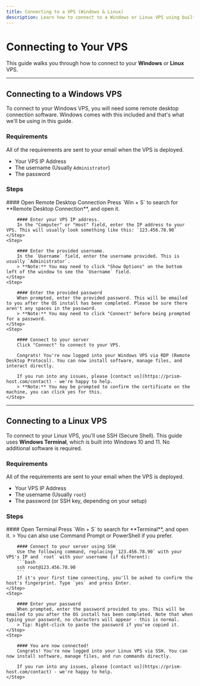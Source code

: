 ```yaml
---
title: Connecting to a VPS (Windows & Linux)
description: Learn how to connect to a Windows or Linux VPS using built-in tools like Remote Desktop and Windows Terminal.
---
```




# Connecting to Your VPS

This guide walks you through how to connect to your **Windows** or **Linux** VPS.

---

## Connecting to a Windows VPS

To connect to your Windows VPS, you will need some remote desktop connection software. Windows comes with this included and that's what we'll be using in this guide.

### Requirements
All of the requirements are sent to your email when the VPS is deployed.

- Your VPS IP Address
- The username (Usually `Administrator`)
- The password

### Steps

<Steps>
    <Step>
        #### Open Remote Desktop Connection
        Press `Win + S` to search for **Remote Desktop Connection**, and open it.
    </Step>
    <Step>

        #### Enter your VPS IP address.
        In the "Computer" or "Host" field, enter the IP address to your VPS. This will usually look something like this: `123.456.78.90`
    </Step>
    <Step>

        #### Enter the provided username.
        In the `Username` field, enter the username provided. This is usually `Administrator`.
        > **Note:** You may need to click "Show Options" on the bottom left of the window to see the `Username` field.
    </Step>
    <Step>

        #### Enter the provided password
        When prompted, enter the provided password. This will be emailed to you after the OS install has been completed. Please be sure there aren't any spaces in the password.
        > **Note:** You may need to click "Connect" before being prompted for a password.
    </Step>
    <Step>

        #### Connect to your server
        Click "Connect" to connect to your VPS.

        Congrats! You're now logged into your Windows VPS via RDP (Remote Desktop Protocol). You can now install software, manage files, and interact directly.

        If you run into any issues, please [contact us](https://prism-host.com/contact) - we're happy to help.
        > **Note:** You may be prompted to confirm the certificate on the machine, you can click yes for this.
    </Step>
</Steps>

---

## Connecting to a Linux VPS

To connect to your Linux VPS, you'll use SSH (Secure Shell). This guide uses **Windows Terminal**, which is built into Windows 10 and 11. No additional software is required.

### Requirements
All of the requirements are sent to your email when the VPS is deployed.

- Your VPS IP Address
- The username (Usually `root`)
- The password (or SSH key, depending on your setup)

### Steps

<Steps>
    <Step>
        #### Open Terminal
        Press `Win + S` to search for **Terminal**, and open it.
        > You can also use Command Prompt or PowerShell if you prefer.
    </Step>
    <Step>

        #### Connect to your server using SSH
        Use the following command, replacing `123.456.78.90` with your VPS's IP and `root` with your username (if different):
        ```bash
        ssh root@123.456.78.90
        ```
        If it's your first time connecting, you'll be asked to confirm the host's fingerprint. Type `yes` and press Enter.
    </Step>
    <Step>

        #### Enter your password
        When prompted, enter the password provided to you. This will be emailed to you after the OS install has been completed. Note that when typing your password, no characters will appear - this is normal.
        > Tip: Right-click to paste the password if you've copied it.
    </Step>
    <Step>

        #### You are now connected!
        Congrats! You're now logged into your Linux VPS via SSH. You can now install software, manage files, and run commands directly.

        If you run into any issues, please [contact us](https://prism-host.com/contact) - we're happy to help.
    </Step>
</Steps>
